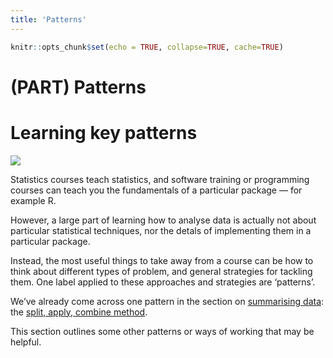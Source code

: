 ```yaml
---
title: 'Patterns'
---
```


```r
knitr::opts_chunk$set(echo = TRUE, collapse=TRUE, cache=TRUE)
```



# (PART) Patterns {-}


# Learning key patterns 


![](media/patterns.png)

Statistics courses teach statistics, and software training or programming courses can teach you the fundamentals of a particular package  --- for example R.

However, a large part of learning how to analyse data is actually not about particular statistical techniques, nor the detals of implementing them in a particular package.

Instead, the most useful things to take away from a course can be how to think about different types of problem, and general strategies for tackling them. One label applied to these approaches and strategies are 'patterns'.


We've already come across one pattern in the section on [summarising data](summarising-data): the [split, apply, combine method](#split-apply-combine).

This section outlines some other patterns or ways of working that may be helpful.










